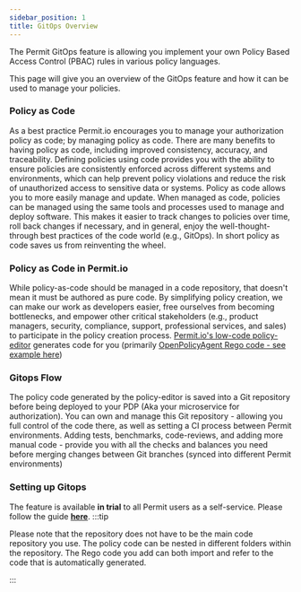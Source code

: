 ```yaml
---
sidebar_position: 1
title: GitOps Overview
---
```


The Permit GitOps feature is allowing you implement your own Policy Based Access Control (PBAC) rules in various policy languages.

This page will give you an overview of the GitOps feature and how it can be used to manage your policies.

### Policy as Code

As a best practice Permit.io encourages you to manage your authorization policy as code; by managing policy as code.
There are many benefits to having policy as code, including improved consistency, accuracy, and traceability.
Defining policies using code provides you with the ability to ensure policies are consistently enforced across different systems and environments, which can help prevent policy violations and reduce the risk of unauthorized access to sensitive data or systems.
Policy as code allows you to more easily manage and update. When managed as code, policies can be managed using the same tools and processes used to manage and deploy software. This makes it easier to track changes to policies over time, roll back changes if necessary, and in general, enjoy the well-thought-through best practices of the code world (e.g., GitOps).
In short policy as code saves us from reinventing the wheel.

### Policy as Code in Permit.io

While policy-as-code should be managed in a code repository, that doesn't mean it must be authored as pure code.
By simplifying policy creation, we can make our work as developers easier, free ourselves from becoming bottlenecks, and empower other critical stakeholders (e.g., product managers, security, compliance, support, professional services, and sales) to participate in the policy creation process.
[Permit.io's low-code policy-editor](https://app.permit.io/policy-editor) generates code for you (primarily [OpenPolicyAgent Rego code - see example here](https://github.com/permitio/opal-example-policy-repo))

### Gitops Flow

The policy code generated by the policy-editor is saved into a Git repository before being deployed to your PDP (Aka your microservice for authorization).
You can own and manage this Git repository - allowing you full control of the code there, as well as setting a CI process between Permit environments.
Adding tests, benchmarks, code-reviews, and adding more manual code - provide you with all the checks and balances you need before merging changes between Git branches (synced into different Permit environments)

### Setting up Gitops

The feature is available **in trial** to all Permit users as a self-service. Please follow the guide **[here](/integrations/gitops/github)**.
:::tip

Please note that the repository does not have to be the main code repository you use. The policy code can be nested in
different folders within the repository. The Rego code you add can both import and refer to the code that
is automatically generated.

:::
